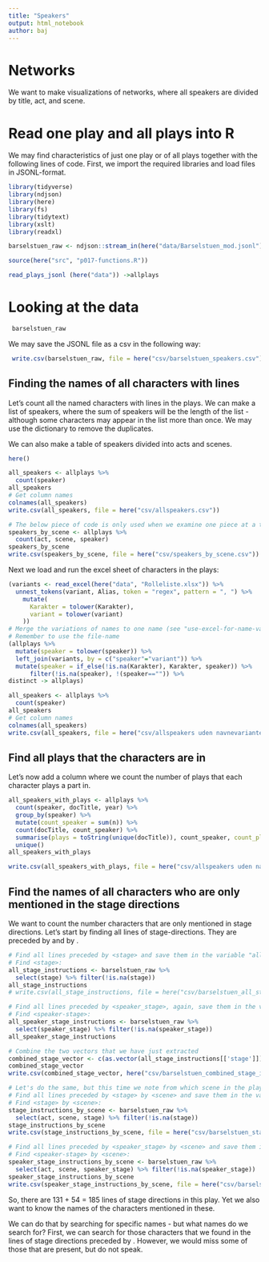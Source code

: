 ```yaml
---
title: "Speakers"
output: html_notebook
author: baj
---
```


# Networks
We want to make visualizations of networks, where all speakers are divided by title, act, and scene.

# Read one play and all plays into R
We may find characteristics of just one play or of all plays together with the following lines of code.
First, we import the required libraries and load files in JSONL-format.


```r
library(tidyverse)
library(ndjson)
library(here)
library(fs)
library(tidytext)
library(xslt)
library(readxl)

barselstuen_raw <- ndjson::stream_in(here("data/Barselstuen_mod.jsonl")) %>% tibble()

source(here("src", "p017-functions.R"))

read_plays_jsonl (here("data")) ->allplays
```

# Looking at the data

```r
 barselstuen_raw
```

We may save the JSONL file as a csv in the following way:

```r
 write.csv(barselstuen_raw, file = here("csv/barselstuen_speakers.csv"))

```

## Finding the names of all characters with lines

Let's count all the named characters with lines in the plays.
We can make a list of speakers, where the sum of speakers will be the length of the list - although some characters may appear in the list more than once.
We may use the dictionary to remove the duplicates.

We can also make a table of speakers divided into acts and scenes. 

```r
here()

all_speakers <- allplays %>% 
  count(speaker)
all_speakers
# Get column names
colnames(all_speakers)
write.csv(all_speakers, file = here("csv/allspeakers.csv"))

# The below piece of code is only used when we examine one piece at a time.
speakers_by_scene <- allplays %>% 
  count(act, scene, speaker)
speakers_by_scene
write.csv(speakers_by_scene, file = here("csv/speakers_by_scene.csv"))
```

Next we load and run the excel sheet of characters in the plays:

```r
(variants <- read_excel(here("data", "Rolleliste.xlsx")) %>% 
  unnest_tokens(variant, Alias, token = "regex", pattern = ", ") %>% 
    mutate(
      Karakter = tolower(Karakter),
      variant = tolower(variant)
    ))
# Merge the variations of names to one name (see "use-excel-for-name-variants.Rmd")
# Remember to use the file-name
(allplays %>% 
  mutate(speaker = tolower(speaker)) %>% 
  left_join(variants, by = c("speaker"="variant")) %>% 
  mutate(speaker = if_else(!is.na(Karakter), Karakter, speaker)) %>%
      filter(!is.na(speaker), !(speaker=="")) %>%
distinct -> allplays)

all_speakers <- allplays %>% 
  count(speaker)
all_speakers
# Get column names
colnames(all_speakers)
write.csv(all_speakers, file = here("csv/allspeakers uden navnevarianter.csv"))

```

## Find all plays that the characters are in

Let's now add a column where we count the number of plays that each character plays a part in.


```r
all_speakers_with_plays <- allplays %>% 
  count(speaker, docTitle, year) %>%
  group_by(speaker) %>%
  mutate(count_speaker = sum(n)) %>%
  count(docTitle, count_speaker) %>%
  summarise(plays = toString(unique(docTitle)), count_speaker, count_plays = sum(n)) %>%
  unique()
all_speakers_with_plays

write.csv(all_speakers_with_plays, file = here("csv/allspeakers uden navnevarianter med stykker.csv"))

```

## Find the names of all characters who are only mentioned in the stage directions

We want to count the number characters that are only mentioned in stage directions. Let's start by finding all lines of stage-directions. They are preceded by <stage> and by <speaker_stage>.

```r
# Find all lines preceded by <stage> and save them in the variable "all_stage_instructions"
# Find <stage>:
all_stage_instructions <- barselstuen_raw %>%
  select(stage) %>% filter(!is.na(stage))
all_stage_instructions
# write.csv(all_stage_instructions, file = here("csv/barselstuen_all_stage_instructions.csv"))

# Find all lines preceded by <speaker_stage>, again, save them in the variable "all_stage_instructions"
# Find <speaker-stage>:
all_speaker_stage_instructions <- barselstuen_raw %>%
  select(speaker_stage) %>% filter(!is.na(speaker_stage))
all_speaker_stage_instructions

# Combine the two vectors that we have just extracted
combined_stage_vector <- c(as.vector(all_stage_instructions[['stage']]), as.vector(all_speaker_stage_instructions[['speaker_stage']]))
combined_stage_vector
write.csv(combined_stage_vector, here("csv/barselstuen_combined_stage_instructions.csv"))

# Let's do the same, but this time we note from which scene in the play each stage direction is taken. 
# Find all lines preceded by <stage> by <scene> and save them in the variable "stage_instructions_by_scene"
# Find <stage> by <scene>:
stage_instructions_by_scene <- barselstuen_raw %>%
  select(act, scene, stage) %>% filter(!is.na(stage))
stage_instructions_by_scene
write.csv(stage_instructions_by_scene, file = here("csv/barselstuen_stage_instructions_by_scene.csv"))

# Find all lines preceded by <speaker_stage> by <scene> and save them in the variable "stage_instructions_by_scene"
# Find <speaker-stage> by <scene>:
speaker_stage_instructions_by_scene <- barselstuen_raw %>%
  select(act, scene, speaker_stage) %>% filter(!is.na(speaker_stage))
speaker_stage_instructions_by_scene
write.csv(speaker_stage_instructions_by_scene, file = here("csv/barselstuen_speaker_stage_instructions_by_scene.csv"))

```

So, there are 131 + 54 = 185 lines of stage directions in this play. Yet we also want to know the names of the characters mentioned in these. 

We can do that by searching for specific names - but what names do we search for? First, we can search for those characters that we found in the lines of stage directions preceded by <speaker>. However, we would miss some of those that are present, but do not speak.

